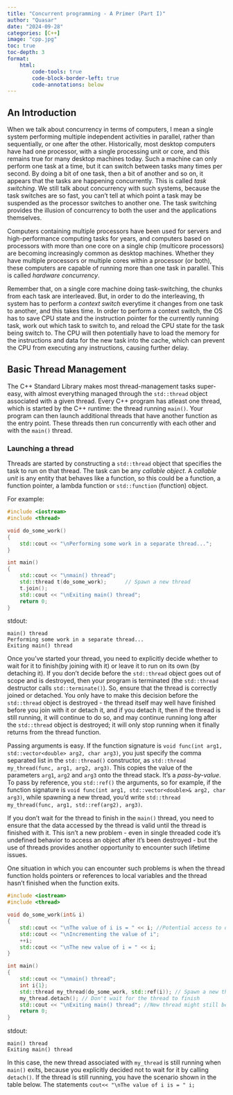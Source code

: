 ```yaml
---
title: "Concurrent programming - A Primer (Part I)"
author: "Quasar"
date: "2024-09-28"
categories: [C++]      
image: "cpp.jpg"
toc: true
toc-depth: 3
format:
    html:
        code-tools: true
        code-block-border-left: true
        code-annotations: below
---
```


## An Introduction

When we talk about concurrency in terms of computers, I mean a single system performing multiple independent activities in parallel, rather than sequentially, or one after the other. Historically, most desktop computers have had one processor, with a single processing unit or core, and this remains true for many desktop machines today. Such a machine can only perform one task at a time, but it can switch between tasks many times per second. By doing a bit of one task, then a bit of another and so on, it appears that the tasks are happening concurrently. This is called *task switching*. We still talk about concurrency with such systems, because the task switches are so fast, you can't tell at which point a task may be suspended as the processor switches to another one. The task switching provides the illusion of concurrency to both the user and the applications themselves.

Computers containing multiple processors have been used for servers and high-performance computing tasks for years, and computers based on processors with more than one core on a single chip (multicore processors) are becoming increasingly common as desktop machines. Whether they have multiple processors or multiple cores within a processor (or both), these computers are capable of running more than one task in parallel. This is called *hardware concurrency*. 

Remember that, on a single core machine doing task-switching, the chunks from each task are interleaved. But, in order to do the interleaving, th system has to perform a *context switch* everytime it changes from one task to another, and this takes time. In order to perform a context switch, the OS has to save CPU state and the instruction pointer for the currently running task, work out which task to switch to, and reload the CPU state for the task being switch to. The CPU will then potentially have to load the memory for the instructions and data for the new task into the cache, which can prevent the CPU from executing any instructions, causing further delay.

## Basic Thread Management

The C++ Standard Library makes most thread-management tasks super-easy, with almost everything managed through the `std::thread` object associated with a given thread. Every C++ program has atleast one thread, which is started by the C++ runtime: the thread running `main()`. Your program can then launch additional threads that have another function as the entry point. These threads then run concurrently with each other and with the `main()` thread. 

### Launching a thread

Threads are started by constructing a `std::thread` object that specifies the task to run on that thread. The task can be any *callable object*. A *callable unit* is any entity that behaves like a function, so this could be a function, a function pointer, a lambda function or `std::function` (function) object. 

For example:

```cpp
#include <iostream>
#include <thread>

void do_some_work()
{
    std::cout << "\nPerforming some work in a separate thread...";
}

int main()
{
    std::cout << "\nmain() thread";
    std::thread t(do_some_work);      // Spawn a new thread
    t.join();
    std::cout << "\nExiting main() thread";
    return 0;
}
```

stdout:
```
main() thread
Performing some work in a separate thread...
Exiting main() thread
```

Once you've started your thread, you need to explicitly decide whether to wait for it to finish(by joining with it) or leave it to run on its own (by detaching it). If you don't decide before the `std::thread` object goes out of scope and is destroyed, then your program is terminated (the `std::thread` destructor calls `std::terminate()`). So, ensure that the thread is correctly joined or detached. You only have to make this decision before the `std::thread` object is destroyed - the thread itself may well have finished before you join with it or detach it, and if you detach it, then if the thread is still running, it will continue to do so, and may continue running long after the `std::thread` object is destroyed; it will only stop running when it finally returns from the thread function. 

Passing arguments is easy. If the function signature is `void func(int arg1, std::vector<double> arg2, char arg3)`, you just specify the comma separated list in the `std::thread()` constructor, as `std::thread my_thread(func, arg1, arg2, arg3)`. This copies the value of the parameters `arg1`, `arg2` and `arg3` onto the thread stack. It's a *pass-by-value*. To pass by reference, you `std::ref()` the arguments, so for example, if the function signature is `void func(int arg1, std::vector<double>& arg2, char arg3)`, while spawning a new thread, you'd write `std::thread my_thread(func, arg1, std::ref(arg2), arg3)`.

If you don't wait for the thread to finish in the `main()` thread, you need to ensure that the data accessed by the thread is valid until the thread is finished with it. This isn't a new problem - even in single threaded code it's undefined behavior to access an object after it's been destroyed - but the use of threads provides another opportunity to encounter such lifetime issues. 

One situation in which you can encounter such problems is when the thread function holds pointers or references to local variables and the thread hasn't finished when the function exits. 

```cpp
#include <iostream>
#include <thread>

void do_some_work(int& i)
{
    std::cout << "\nThe value of i is = " << i; //Potential access to dangling reference
    std::cout << "\nIncrementing the value of i";
    ++i;
    std::cout << "\nThe new value of i = " << i;
}

int main()
{
    std::cout << "\nmain() thread";
    int i{1};
    std::thread my_thread(do_some_work, std::ref(i)); // Spawn a new thread
    my_thread.detach(); // Don't wait for the thread to finish
    std::cout << "\nExiting main() thread"; //New thread might still be running
    return 0;
}
```

stdout:
```
main() thread
Exiting main() thread
```

In this case, the new thread associated with `my_thread` is still running when `main()` exits, because you explicitly decided not to wait for it by calling `detach()`. If the thread is still running, you have the scenario shown in the table below. The statements `cout<< "\nThe value of i is = " i;` 